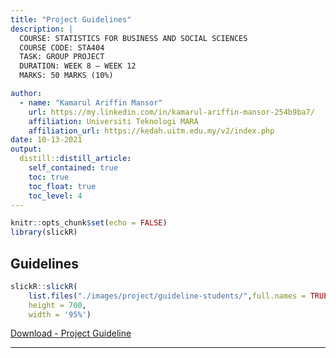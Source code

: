```yaml
---
title: "Project Guidelines"
description: |
  COURSE: STATISTICS FOR BUSINESS AND SOCIAL SCIENCES  
  COURSE CODE: STA404  
  TASK:	GROUP PROJECT  
  DURATION:	WEEK 8 – WEEK 12  
  MARKS: 50 MARKS (10%)  

author: 
  - name: "Kamarul Ariffin Mansor"
    url: https://my.linkedin.com/in/kamarul-ariffin-mansor-254b9ba7/
    affiliation: Universiti Teknologi MARA
    affiliation_url: https://kedah.uitm.edu.my/v2/index.php
date: 10-13-2021
output: 
  distill::distill_article:
    self_contained: true
    toc: true
    toc_float: true
    toc_level: 4
---
```


```r
knitr::opts_chunk$set(echo = FALSE)
library(slickR)
```

## Guidelines 

```r
slickR::slickR(
    list.files("./images/project/guideline-students/",full.names = TRUE,pattern = 'jpg'),
    height = 700,
    width = '95%')
```  

<aside>
[Download - Project Guideline](./files/Guidelines Project STA404_Students_ Copy.pdf)
</aside>

***  

